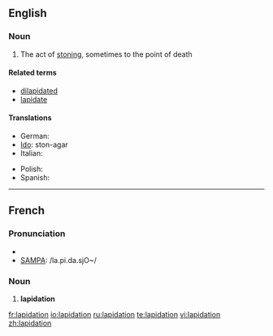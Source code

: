 ==English==

===Noun===
{{en-noun}}

# The act of [[stoning]], sometimes to the point of death

====Related terms====
* [[dilapidated]]
* [[lapidate]]

====Translations====
{{trans-top|act of stoning, sometimes to the point of death}}
* German: {{t+|de|Steinigung|f}}
* [[Ido]]: ston-agar
* Italian: {{t+|it|lapidazione|f}}
{{trans-mid}}
* Polish: {{t-|pl|ukamienowanie|n}}
* Spanish: {{t+|es|lapidación|f}}
{{trans-bottom}}

----

==French==

===Pronunciation===
* {{IPA|/la.pi.da.sjɔ̃/}}
* [[w:SAMPA|SAMPA]]: /la.pi.da.sjO~/

===Noun===
{{fr-noun|f}}

# '''lapidation'''

[[fr:lapidation]]
[[io:lapidation]]
[[ru:lapidation]]
[[te:lapidation]]
[[vi:lapidation]]
[[zh:lapidation]]